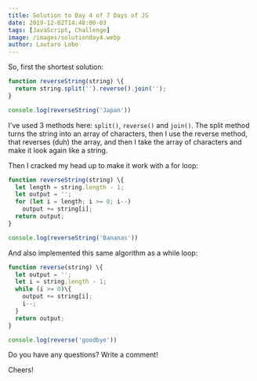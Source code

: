```yaml
---
title: Solution to Day 4 of 7 Days of JS
date: 2019-12-02T14:48:00-03
tags: [JavaScript, Challenge]
image: /images/solutionday4.webp
author: Lautaro Lobo
---
```


So, first the shortest solution:

~~~javascript
function reverseString(string) \{
  return string.split('').reverse().join('');
}

console.log(reverseString('Japan'))
~~~ 

I've used 3 methods here: `split()`, `reverse()` and `join()`. The split method turns the string into an array of characters, then I use the reverse method, that reverses (duh) the array, and then I take the array of characters and make it look again like a string.

Then I cracked my head up to make it work with a for loop:

~~~javascript
function reverseString(string) \{
  let length = string.length - 1;
  let output = '';
  for (let i = length; i >= 0; i--)
    output += string[i];
  return output;
}

console.log(reverseString('Bananas'))
~~~

And also implemented this same algorithm as a while loop:

~~~javascript
function reverse(string) \{
  let output = '';
  let i = string.length - 1; 
  while (i >= 0)\{
    output += string[i];
    i--;
  }
  return output;
}

console.log(reverse('goodbye'))
~~~

Do you have any questions? Write a comment!

Cheers!

<script type="application/ld+json">
\{
 "@context": "https://schema.org", 
 "@type": "BlogPosting",
 "url": "https://lautarolobo.xyz/blog/solution-to-day-4-of-7-days-of-js",
 "mainEntityOfPage": "https://lautarolobo.xyz/blog/solution-to-day-4-of-7-days-of-js",
 "headline": "Solution to Day 4 of 7 Days of JS",
 "alternativeHeadline": "Solution to Day 4 of 7 Days of JS",
 "genre": "JavaScript", 
 "keywords": [
  "javascript", 
  "challenge", 
  "programming"
],  
 "wordcount": "85",
 "datePublished": "2019-12-02",
 "dateCreated": "2019-12-02",
 "dateModified": "2024-06-25",
 "description": "This is the solution to the 4th day of #7DaysJS",
 "isFamilyFriendly": "true",
 "image": "https://imgsafe.org/image/5709e8ceba",
 "publisher": \{
  "@type": "Organization",
  "name": "Lautaro Jordan Lobo Ravarotto",
  "url": "https://lautarolobo.xyz",
  "logo": \{  
   "@type": "ImageObject",
   "author": "Lautaro Jordan Lobo Ravarotto",
   "url": "https://imgsafe.org/image/5709e8ceba.png"
   }
  },
 "author": \{
  "@type": "Person",
  "name": "Lautaro Jordan Lobo Ravarotto",
  "url": "https://lautarolobo.xyz",
  "email": "contact@lautarolobo.xyz",
  "birthDate": "2000-04-12",
  "gender": "male",
  "nationality": "Argentina",
  "alumniOf": \{
   "@type": "CollegeOrUniversity",
   "legalName": "National University of Córdoba",
   "sameAs": "https://en.wikipedia.org/wiki/National_University_of_C%C3%B3rdoba",
   "location": \{
    "@type": "Place",
    "sameAs": "http://unc.edu.ar",
    "name": "National University of Córdoba",
    "address": \{
      "@type": "PostalAddress",
      "streetAddress": "Av. Haya de la Torre s/n",
      "addressCountry": "Argentina",
      "addressLocality": "Córdoba",
      "postalCode": "5000" 
      }
     }
    }
   },
 "creator": \{
  "@type": "Person",
  "name": "Lautaro Jordan Lobo Ravarotto",
  "url": "https://lautarolobo.xyz",
  "email": "contact@lautarolobo.xyz",
  "birthDate": "2000-04-12",
  "gender": "male",
  "nationality": "Argentina",
  "alumniOf": \{
   "@type": "CollegeOrUniversity",
   "legalName": "National University of Córdoba",
   "sameAs": "https://en.wikipedia.org/wiki/National_University_of_C%C3%B3rdoba",
   "location": \{
    "@type": "Place",
    "sameAs": "http://unc.edu.ar",
    "name": "National University of Córdoba",
    "address": \{
      "@type": "PostalAddress",
      "streetAddress": "Av. Haya de la Torre s/n",
      "addressCountry": "Argentina",
      "addressLocality": "Córdoba",
      "postalCode": "5000" 
      }
     }
    }   
   }
  }
 }
},
</script>
